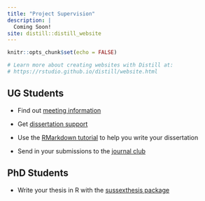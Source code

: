 ```yaml
---
title: "Project Supervision"
description: |
  Coming Soon!
site: distill::distill_website
---
```


```r
knitr::opts_chunk$set(echo = FALSE)

# Learn more about creating websites with Distill at:
# https://rstudio.github.io/distill/website.html

```

## UG Students

- Find out [meeting information](meetings.html)

- Get [dissertation support](dissertation.html)

- Use the [RMarkdown tutorial](rmarkdown_tutorial.html) to help you write your dissertation

- Send in your submissions to the [journal club](jc.html)  

<!-- - Put your skills to the test with the [End of SemestR TestR](testeR.html) -->


## PhD Students

- Write your thesis in R with the [sussexthesis package](sussexthesis.html)


<!-- ## Supervisors -->

<!-- - Access the [R resources](guide.html)   -->

<!-- - Search for [common erroRs](errors.html)   -->

<!-- - Sign up to the [R help desk](helpdesk.html)   -->

<!-- - Share & access data from the [Sussex Data Share](sds.html)   -->

